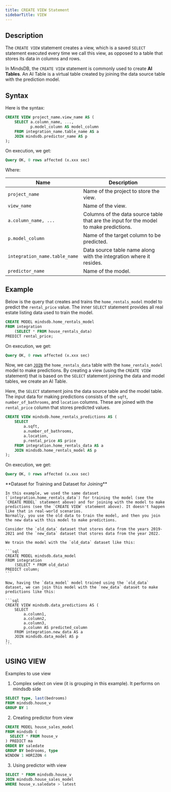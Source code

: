 ```yaml
---
title: CREATE VIEW Statement
sidebarTitle: VIEW
---
```


## Description

The `CREATE VIEW` statement creates a view, which is a saved `SELECT` statement executed every time we call this view, as opposed to a table that stores its data in columns and rows.

In MindsDB, the `CREATE VIEW` statement is commonly used to create **AI Tables**. An AI Table is a virtual table created by joining the data source table with the prediction model.

## Syntax

Here is the syntax:

```sql
CREATE VIEW project_name.view_name AS (
    SELECT a.column_name, ...,
           p.model_column AS model_column
    FROM integration_name.table_name AS a
    JOIN mindsdb.predictor_name AS p
);
```

On execution, we get:

```sql
Query OK, 0 rows affected (x.xxx sec)
```

Where:

| Name                                  | Description                                                                              |
| ------------------------------------- | ---------------------------------------------------------------------------------------- |
| `project_name`                        | Name of the project to store the view.                                                   |
| `view_name`                           | Name of the view.                                                                        |
| `a.column_name, ...`                  | Columns of the data source table that are the input for the model to make predictions.   |
| `p.model_column`                      | Name of the target column to be predicted.                                               |
| `integration_name.table_name`         | Data source table name along with the integration where it resides.                      |
| `predictor_name`                      | Name of the model.                                                                       |

## Example

Below is the query that creates and trains the `home_rentals_model` model to predict the `rental_price` value. The inner `SELECT` statement provides all real estate listing data used to train the model.

```sql
CREATE MODEL mindsdb.home_rentals_model
FROM integration
    (SELECT * FROM house_rentals_data)
PREDICT rental_price;
```

On execution, we get:

```sql
Query OK, 0 rows affected (x.xxx sec)
```

Now, we can [`JOIN`](/sql/api/join/) the `home_rentals_data` table with the `home_rentals_model` model to make predictions. By creating a view (using the `CREATE VIEW` statement) that is based on the `SELECT` statement joining the data and model tables, we create an AI Table.

Here, the `SELECT` statement joins the data source table and the model table. The input data for making predictions consists of the `sqft`, `number_of_bathrooms`, and `location` columns. These are joined with the `rental_price` column that stores predicted values.

```sql
CREATE VIEW mindsdb.home_rentals_predictions AS (
    SELECT
        a.sqft,
        a.number_of_bathrooms,
        a.location,
        p.rental_price AS price
    FROM integration.home_rentals_data AS a
    JOIN mindsdb.home_rentals_model AS p
);
```

On execution, we get:

```sql
Query OK, 0 rows affected (x.xxx sec)
```

<Note>
    **Dataset for Training and Dataset for Joining**

    In this example, we used the same dataset (`integration.home_rentals_data`) for training the model (see the `CREATE MODEL` statement above) and for joining with the model to make predictions (see the `CREATE VIEW` statement above). It doesn't happen like that in real-world scenarios.
    Normally, you use the old data to train the model, and then you join the new data with this model to make predictions.

    Consider the `old_data` dataset that stores data from the years 2019-2021 and the `new_data` dataset that stores data from the year 2022.

    We train the model with the `old_data` dataset like this:

    ```sql
    CREATE MODEL mindsdb.data_model
    FROM integration
        (SELECT * FROM old_data)
    PREDICT column;
    ```

    Now, having the `data_model` model trained using the `old_data` dataset, we can join this model with the `new_data` dataset to make predictions like this:

    ```sql
    CREATE VIEW mindsdb.data_predictions AS (
        SELECT
            a.column1,
            a.column2,
            a.column3,
            p.column AS predicted_column
        FROM integration.new_data AS a
        JOIN mindsdb.data_model AS p
    );
    ```
</Note>

## USING VIEW

Examples to use view

1. Complex select on view (it is grouping in this example). It performs on mindsdb side

```sql
SELECT type, last(bedrooms) 
FROM mindsdb.house_v
GROUP BY 1
```

2. Creating predictor from view

```sql
CREATE MODEL house_sales_model
FROM mindsdb (
  SELECT * FROM house_v
) PREDICT ma
ORDER BY saledate
GROUP BY bedrooms, type
WINDOW 1 HORIZON 4
```

3. Using predictor with view

```sql
SELECT * FROM mindsdb.house_v
JOIN mindsdb.house_sales_model
WHERE house_v.saledate > latest 
```
